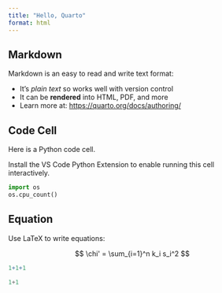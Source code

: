 ```yaml
---
title: "Hello, Quarto"
format: html
---
```


## Markdown

Markdown is an easy to read and write text format:

- It's _plain text_ so works well with version control
- It can be **rendered** into HTML, PDF, and more
- Learn more at: <https://quarto.org/docs/authoring/>

## Code Cell

Here is a Python code cell.

Install the VS Code Python Extension to enable
running this cell interactively.

```python
import os
os.cpu_count()
```

## Equation

Use LaTeX to write equations:

$$
\chi' = \sum_{i=1}^n k_i s_i^2
$$

```r
1+1+1
```

```python
1+1
```